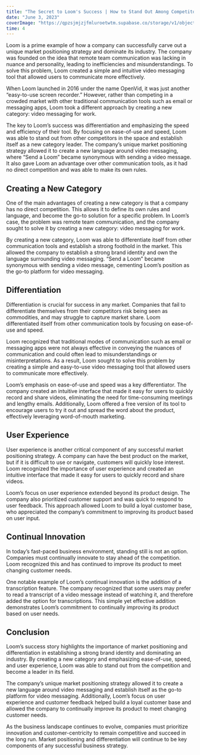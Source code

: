 ```yaml
---
title: "The Secret to Loom's Success | How to Stand Out Among Competitors"
date: "June 3, 2023"
coverImage: "https://qpzsjmjzjfmluroetwtm.supabase.co/storage/v1/object/public/sagarcodes/blog/coverimage/loomcoverimage.png?t=2023-06-03T19%3A02%3A58.405Z"
time: 4
---
```


Loom is a prime example of how a company can successfully carve out a unique market positioning strategy and dominate its industry. The company was founded on the idea that remote team communication was lacking in nuance and personality, leading to inefficiencies and misunderstandings. To solve this problem, Loom created a simple and intuitive video messaging tool that allowed users to communicate more effectively.

When Loom launched in 2016 under the name OpenVid, it was just another “easy-to-use screen recorder.” However, rather than competing in a crowded market with other traditional communication tools such as email or messaging apps, Loom took a different approach by creating a new category: video messaging for work.

The key to Loom’s success was differentiation and emphasizing the speed and efficiency of their tool. By focusing on ease-of-use and speed, Loom was able to stand out from other competitors in the space and establish itself as a new category leader. The company’s unique market positioning strategy allowed it to create a new language around video messaging, where “Send a Loom” became synonymous with sending a video message. It also gave Loom an advantage over other communication tools, as it had no direct competition and was able to make its own rules.

## Creating a New Category

One of the main advantages of creating a new category is that a company has no direct competition. This allows it to define its own rules and language, and become the go-to solution for a specific problem. In Loom’s case, the problem was remote team communication, and the company sought to solve it by creating a new category: video messaging for work.

By creating a new category, Loom was able to differentiate itself from other communication tools and establish a strong foothold in the market. This allowed the company to establish a strong brand identity and own the language surrounding video messaging. “Send a Loom” became synonymous with sending a video message, cementing Loom’s position as the go-to platform for video messaging.

## Differentiation

Differentiation is crucial for success in any market. Companies that fail to differentiate themselves from their competitors risk being seen as commodities, and may struggle to capture market share. Loom differentiated itself from other communication tools by focusing on ease-of-use and speed.

Loom recognized that traditional modes of communication such as email or messaging apps were not always effective in conveying the nuances of communication and could often lead to misunderstandings or misinterpretations. As a result, Loom sought to solve this problem by creating a simple and easy-to-use video messaging tool that allowed users to communicate more effectively.

Loom’s emphasis on ease-of-use and speed was a key differentiator. The company created an intuitive interface that made it easy for users to quickly record and share videos, eliminating the need for time-consuming meetings and lengthy emails. Additionally, Loom offered a free version of its tool to encourage users to try it out and spread the word about the product, effectively leveraging word-of-mouth marketing.

## User Experience

User experience is another critical component of any successful market positioning strategy. A company can have the best product on the market, but if it is difficult to use or navigate, customers will quickly lose interest. Loom recognized the importance of user experience and created an intuitive interface that made it easy for users to quickly record and share videos.

Loom’s focus on user experience extended beyond its product design. The company also prioritized customer support and was quick to respond to user feedback. This approach allowed Loom to build a loyal customer base, who appreciated the company’s commitment to improving its product based on user input.

## Continual Innovation

In today’s fast-paced business environment, standing still is not an option. Companies must continually innovate to stay ahead of the competition. Loom recognized this and has continued to improve its product to meet changing customer needs.

One notable example of Loom’s continual innovation is the addition of a transcription feature. The company recognized that some users may prefer to read a transcript of a video message instead of watching it, and therefore added the option for transcriptions. This simple yet effective addition demonstrates Loom’s commitment to continually improving its product based on user needs.

## Conclusion

Loom’s success story highlights the importance of market positioning and differentiation in establishing a strong brand identity and dominating an industry. By creating a new category and emphasizing ease-of-use, speed, and user experience, Loom was able to stand out from the competition and become a leader in its field.

The company’s unique market positioning strategy allowed it to create a new language around video messaging and establish itself as the go-to platform for video messaging. Additionally, Loom’s focus on user experience and customer feedback helped build a loyal customer base and allowed the company to continually improve its product to meet changing customer needs.

As the business landscape continues to evolve, companies must prioritize innovation and customer-centricity to remain competitive and succeed in the long run. Market positioning and differentiation will continue to be key components of any successful business strategy.
